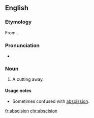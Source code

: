==English==

===Etymology===
From {{etyl|la|en}} {{term|abscisio|abscisiō|lang=la}}.

===Pronunciation===
* {{a|US}} {{IPA|/æbˈsɪ.ʒn̩/}}

===Noun===
{{en-noun}}

# A cutting away. {{defdate|First attested around 1350 to 1470.}}

====Usage notes====
* Sometimes confused with [[abscission]].

[[fr:abscision]]
[[chr:abscision]]